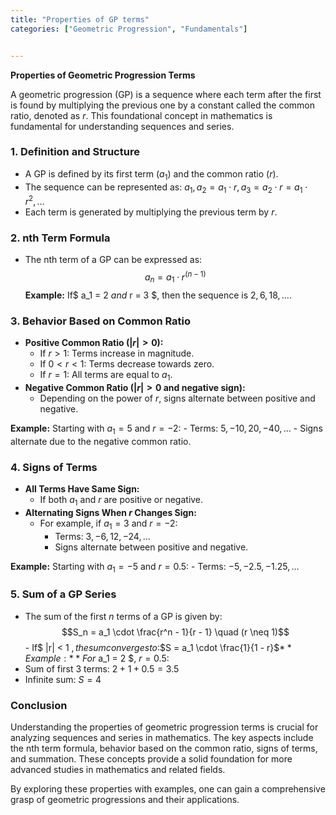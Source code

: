 ```yaml
---
title: "Properties of GP terms"
categories: ["Geometric Progression", "Fundamentals"]


---
```




**Properties of Geometric Progression Terms**

A geometric progression (GP) is a sequence where each term after the first is found by multiplying the previous one by a constant called the common ratio, denoted as $r$. This foundational concept in mathematics is fundamental for understanding sequences and series.

### 1. **Definition and Structure**
- A GP is defined by its first term ($a_1$) and the common ratio ($r$).
- The sequence can be represented as: $a_1, a_2 = a_1 \cdot r, a_3 = a_2 \cdot r = a_1 \cdot r^2, \ldots$
- Each term is generated by multiplying the previous term by $r$.

### 2. **nth Term Formula**
- The nth term of a GP can be expressed as: 
  $$a_n = a_1 \cdot r^{(n-1)}$$**Example:** If$ a_1 = 2 $and$ r = 3 $, then the sequence is $2, 6, 18, \ldots$.

### 3. **Behavior Based on Common Ratio**
- **Positive Common Ratio ($|r| > 0$):**
  - If $r > 1$: Terms increase in magnitude.
  - If $0 < r < 1$: Terms decrease towards zero.
  - If $r = 1$: All terms are equal to $a_1$.

- **Negative Common Ratio ($|r| > 0$ and negative sign):**
  - Depending on the power of $r$, signs alternate between positive and negative.

**Example:** Starting with $a_1 = 5$ and $r = -2$:
- Terms: $5, -10, 20, -40, \ldots$
- Signs alternate due to the negative common ratio.

### 4. **Signs of Terms**
- **All Terms Have Same Sign:**
  - If both $a_1$ and $r$ are positive or negative.
  
- **Alternating Signs When $r$ Changes Sign:**
  - For example, if $a_1 = 3$ and $r = -2$:
    - Terms: $3, -6, 12, -24, \ldots$
    - Signs alternate between positive and negative.

**Example:** Starting with $a_1 = -5$ and $r = 0.5$:
- Terms: $-5, -2.5, -1.25, \ldots$

### 5. **Sum of a GP Series**
- The sum of the first $n$ terms of a GP is given by:
  $$S_n = a_1 \cdot \frac{r^n - 1}{r - 1} \quad (r \neq 1)$$- If$ |r| < 1 $, the sum converges to:
  $$S = a_1 \cdot \frac{1}{1 - r}$$**Example:** For$ a_1 = 2 $, $r = 0.5$:
- Sum of first 3 terms: $2 + 1 + 0.5 = 3.5$
- Infinite sum: $S = 4$

### Conclusion
Understanding the properties of geometric progression terms is crucial for analyzing sequences and series in mathematics. The key aspects include the nth term formula, behavior based on the common ratio, signs of terms, and summation. These concepts provide a solid foundation for more advanced studies in mathematics and related fields.

By exploring these properties with examples, one can gain a comprehensive grasp of geometric progressions and their applications.
